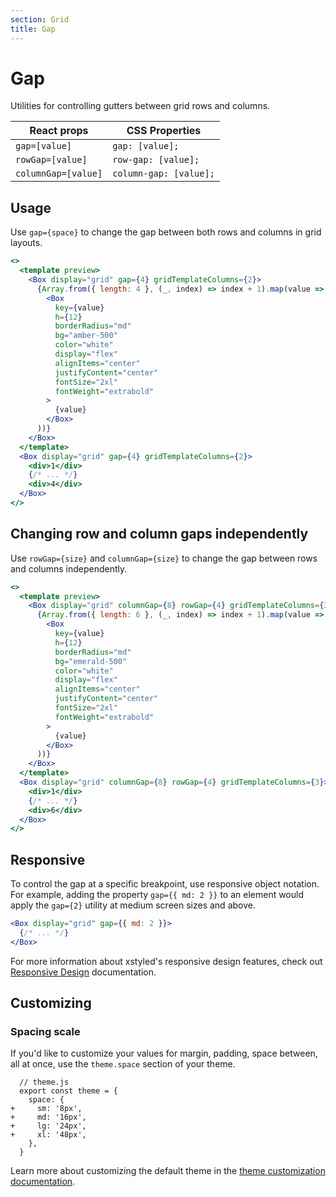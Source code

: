 ```yaml
---
section: Grid
title: Gap
---
```


# Gap

Utilities for controlling gutters between grid rows and columns.

| React props         | CSS Properties         |
| ------------------- | ---------------------- |
| `gap=[value]`       | `gap: [value];`        |
| `rowGap=[value]`    | `row-gap: [value];`    |
| `columnGap=[value]` | `column-gap: [value];` |

## Usage

Use `gap={space}` to change the gap between both rows and columns in grid layouts.

```jsx preview
<>
  <template preview>
    <Box display="grid" gap={4} gridTemplateColumns={2}>
      {Array.from({ length: 4 }, (_, index) => index + 1).map(value => (
        <Box
          key={value}
          h={12}
          borderRadius="md"
          bg="amber-500"
          color="white"
          display="flex"
          alignItems="center"
          justifyContent="center"
          fontSize="2xl"
          fontWeight="extrabold"
        >
          {value}
        </Box>
      ))}
    </Box>
  </template>
  <Box display="grid" gap={4} gridTemplateColumns={2}>
    <div>1</div>
    {/* ... */}
    <div>4</div>
  </Box>
</>
```

## Changing row and column gaps independently

Use `rowGap={size}` and `columnGap={size}` to change the gap between rows and columns independently.

```jsx preview
<>
  <template preview>
    <Box display="grid" columnGap={8} rowGap={4} gridTemplateColumns={3}>
      {Array.from({ length: 6 }, (_, index) => index + 1).map(value => (
        <Box
          key={value}
          h={12}
          borderRadius="md"
          bg="emerald-500"
          color="white"
          display="flex"
          alignItems="center"
          justifyContent="center"
          fontSize="2xl"
          fontWeight="extrabold"
        >
          {value}
        </Box>
      ))}
    </Box>
  </template>
  <Box display="grid" columnGap={8} rowGap={4} gridTemplateColumns={3}>
    <div>1</div>
    {/* ... */}
    <div>6</div>
  </Box>
</>
```

## Responsive

To control the gap at a specific breakpoint, use responsive object notation. For example, adding the property `gap={{ md: 2 }}` to an element would apply the `gap={2}` utility at medium screen sizes and above.

```jsx
<Box display="grid" gap={{ md: 2 }}>
  {/* ... */}
</Box>
```

For more information about xstyled's responsive design features, check out [Responsive Design](@TODO-link) documentation.

## Customizing

### Spacing scale

If you'd like to customize your values for margin, padding, space between, all at once, use the `theme.space` section of your theme.

```diffjs
  // theme.js
  export const theme = {
    space: {
+     sm: '8px',
+     md: '16px',
+     lg: '24px',
+     xl: '48px',
    },
  }
```

Learn more about customizing the default theme in the [theme customization documentation](@TODO-link).
